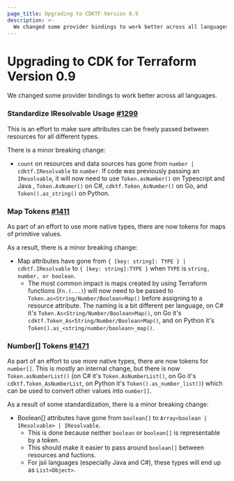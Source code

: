 ```yaml
---
page_title: Upgrading to CDKTF Version 0.9
description: >-
  We changed some provider bindings to work better across all languages.
---
```


# Upgrading to CDK for Terraform Version 0.9

We changed some provider bindings to work better across all languages.

### Standardize IResolvable Usage [#1299](https://github.com/hashicorp/terraform-cdk/pull/1299)

This is an effort to make sure attributes can be freely passed between resources for all different types.

There is a minor breaking change:

- `count` on resources and data sources has gone from `number | cdktf.IResolvable` to `number`. If code was previously passing an `IResolvable`, it will now need to use `Token.asNumber()` on Typescript and Java , `Token.AsNumer()` on C#, `cdktf.Token_AsNumber()` on Go, and `Token().as_string()` on Python.

### Map Tokens [#1411](https://github.com/hashicorp/terraform-cdk/pull/1411)

As part of an effort to use more native types, there are now tokens for maps of primitive values.

As a result, there is a minor breaking change:

- Map attributes have gone from `{ [key: string]: TYPE } | cdktf.IResolvable` to `{ [key: string]:TYPE }` when `TYPE` is `string, number, or boolean`.
  - The most common impact is maps created by using Terraform functions (`Fn.(...)`) will now need to be passed to `Token.as<String/Number/Boolean>Map()` before assigning to a resource attribute. The naming is a bit different per language, on C# it's `Token.As<String/Number/Boolean>Map()`, on Go it's `cdktf.Token_As<String/Number/Boolean>Map()`, and on Python it's `Token().as_<string/number/boolean>_map()`.

### Number[] Tokens [#1471](https://github.com/hashicorp/terraform-cdk/pull/1471)

As part of an effort to use more native types, there are now tokens for `number[]`.
This is mostly an internal change, but there is now `Token.asNumberList()` (on C# it's `Token.AsNumberList()`, on Go it's `cdktf.Token_AsNumberList`, on Python it's `Token().as_number_list()`) which can be used to convert other values into `number[]`.

As a result of some standardization, there is a minor breaking change:

- Boolean[] attributes have gone from `boolean[]` to `Array<boolean | IResolvable> | IResolvable`.
  - This is done because neither `boolean` or `boolean[]` is representable by a token.
  - This should make it easier to pass around `boolean[]` between resources and fuctions.
  - For jsii languages (especially Java and C#), these types will end up as `List<Object>`.
